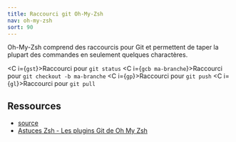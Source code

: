 ```yaml
---
title: Raccourci git Oh-My-Zsh
nav: oh-my-zsh
sort: 90
---
```


Oh-My-Zsh comprend des raccourcis pour Git et permettent de taper la plupart des commandes en seulement quelques charactères.

<C i={`gst`}>Raccourci pour `git status`</C>
<C i={`gcb ma-branche`}>Raccourci pour `git checkout -b ma-branche`</C>
<C i={`gp`}>Raccourci pour `git push`</C>
<C i={`gl`}>Raccourci pour `git pull`</C>

## Ressources

- [source](https://kapeli.com/cheat_sheets/Oh-My-Zsh_Git.docset/Contents/Resources/Documents/index)
- [Astuces Zsh - Les plugins Git de Oh My Zsh](https://www.synbioz.com/blog/tech/astuces-zsh-plugins-git-oh-my-zsh)
